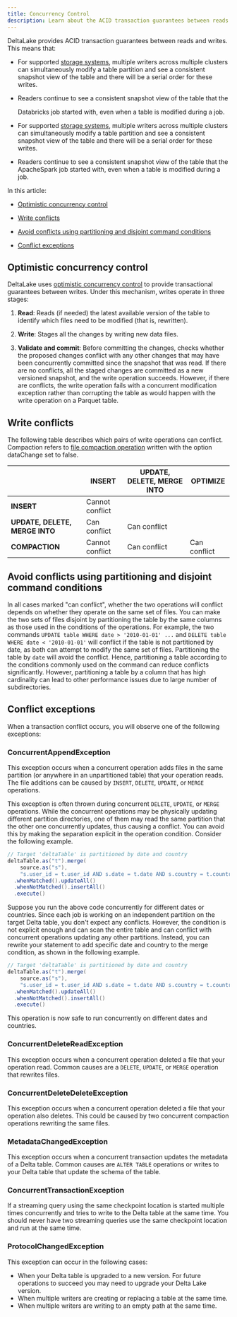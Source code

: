 ```yaml
---
title: Concurrency Control
description: Learn about the ACID transaction guarantees between reads and writes provided by Delta Lake.
---
```


DeltaLake provides ACID transaction guarantees between reads and writes.
This means that:

- For supported [storage systems](/latest/delta-storage), multiple writers across multiple clusters can simultaneously modify a table partition and see a consistent snapshot view of the table and there will be a serial order for these writes.
- Readers continue to see a consistent snapshot view of the table that the

  Databricks job started with, even when a table is modified during a job.

- For supported [storage systems](delta-storage.md), multiple writers across
  multiple clusters can simultaneously modify a table partition and see a
  consistent snapshot view of the table and there will be a serial order for
  these writes.
- Readers continue to see a consistent snapshot view of the table that the
  ApacheSpark job started with, even when a table is modified during a job.

In this article:

- [Optimistic concurrency control](/latest/concurrency-control#optimistic-concurrency-control)

- [Write conflicts](/latest/concurrency-control#write-conflicts)

- [Avoid conflicts using partitioning and disjoint command conditions](/latest/concurrency-control#avoid-conflicts-using-partitioning-and-disjoint-command-conditions)

- [Conflict exceptions](/latest/concurrency-control#conflict-exceptions)

## Optimistic concurrency control

DeltaLake uses [optimistic concurrency
control](https://en.wikipedia.org/wiki/Optimistic_concurrency_control) to
provide transactional guarantees between writes. Under this mechanism, writes
operate in three stages:

1. **Read**: Reads (if needed) the latest available version of the table to
   identify which files need to be modified (that is, rewritten).
2. **Write**: Stages all the changes by writing new data files.

3. **Validate and commit**: Before committing the changes, checks whether the proposed changes conflict
   with any other changes that may have been concurrently committed since the
   snapshot that was read. If there are no conflicts, all the staged changes are
   committed as a new versioned snapshot, and the write operation succeeds.
   However, if there are conflicts, the write operation fails with a concurrent
   modification exception rather than corrupting the table as would happen with
   the write operation on a Parquet table.

## Write conflicts

The following table describes which pairs of write operations can conflict. Compaction refers to [file compaction operation](/latest/best-practices#compact-files) written with the option dataChange set to false.

|                                | **INSERT**      | **UPDATE, DELETE, MERGE INTO** | **OPTIMIZE** |
| ------------------------------ | --------------- | ----------------------------- | ------------ |
| **INSERT**                     | Cannot conflict |                               |              |
| **UPDATE, DELETE, MERGE INTO** | Can conflict    | Can conflict                  |              |
| **COMPACTION**                 | Cannot conflict | Can conflict                  | Can conflict |

## Avoid conflicts using partitioning and disjoint command conditions

In all cases marked "can conflict", whether the two operations will conflict
depends on whether they operate on the same set of files. You can make the two
sets of files disjoint by partitioning the table by the same columns as those
used in the conditions of the operations. For example, the two commands `UPDATE table WHERE date > '2010-01-01' ...` and `DELETE table WHERE date < '2010-01-01'` will conflict if the table is not partitioned by date, as both can
attempt to modify the same set of files. Partitioning the table by `date` will
avoid the conflict. Hence, partitioning a table according to the conditions
commonly used on the command can reduce conflicts significantly. However,
partitioning a table by a column that has high cardinality can lead to other
performance issues due to large number of subdirectories.

## Conflict exceptions

When a transaction conflict occurs, you will observe one of the following
exceptions:

### ConcurrentAppendException

This exception occurs when a concurrent operation adds files in the same
partition (or anywhere in an unpartitioned table) that your operation reads. The
file additions can be caused by `INSERT`, `DELETE`, `UPDATE`, or `MERGE`
operations.

This exception is often thrown during concurrent `DELETE`, `UPDATE`, or `MERGE`
operations. While the concurrent operations may be physically updating different
partition directories, one of them may read the same partition that the other
one concurrently updates, thus causing a conflict. You can avoid this by making
the separation explicit in the operation condition. Consider the following
example.

<CodeTabs>

```scala
// Target 'deltaTable' is partitioned by date and country
deltaTable.as("t").merge(
    source.as("s"),
    "s.user_id = t.user_id AND s.date = t.date AND s.country = t.country")
  .whenMatched().updateAll()
  .whenNotMatched().insertAll()
  .execute()
```

</CodeTabs>

Suppose you run the above code concurrently for different dates or countries.
Since each job is working on an independent partition on the target Delta table,
you don't expect any conflicts. However, the condition is not explicit enough
and can scan the entire table and can conflict with concurrent operations
updating any other partitions. Instead, you can rewrite your statement to add
specific date and country to the merge condition, as shown in the following
example.

<CodeTabs>

```scala
// Target 'deltaTable' is partitioned by date and country
deltaTable.as("t").merge(
    source.as("s"),
    "s.user_id = t.user_id AND s.date = t.date AND s.country = t.country AND t.date = '" + <date> + "' AND t.country = '" + <country> + "'")
  .whenMatched().updateAll()
  .whenNotMatched().insertAll()
  .execute()
```

</CodeTabs>

This operation is now safe to run concurrently on different dates and countries.

### ConcurrentDeleteReadException

This exception occurs when a concurrent operation deleted a file that your
operation read. Common causes are a `DELETE`, `UPDATE`, or `MERGE` operation
that rewrites files.

### ConcurrentDeleteDeleteException

This exception occurs when a concurrent operation deleted a file that your
operation also deletes. This could be caused by two concurrent compaction
operations rewriting the same files.

### MetadataChangedException

This exception occurs when a concurrent transaction updates the metadata of a
Delta table. Common causes are `ALTER TABLE` operations or writes to your Delta
table that update the schema of the table.

### ConcurrentTransactionException

If a streaming query using the same checkpoint location is started multiple
times concurrently and tries to write to the Delta table at the same time. You
should never have two streaming queries use the same checkpoint location and run
at the same time.

### ProtocolChangedException

This exception can occur in the following cases:

- When your Delta table is upgraded to a new version. For future operations to
  succeed you may need to upgrade your Delta Lake version.
- When multiple writers are creating or replacing a table at the same time.
- When multiple writers are writing to an empty path at the same time.
